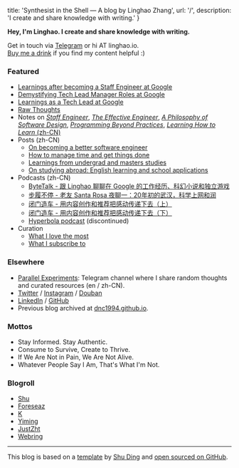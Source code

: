 
  title: 'Synthesist in the Shell — A blog by Linghao Zhang',
  url: '/',
  description: 'I create and share knowledge with writing.'
}


**Hey, I'm Linghao. I create and share knowledge with writing.**

Get in touch via [Telegram](https://t.me/linghao) or hi AT linghao.io.  
[Buy me a drink](https://paypal.me/LinghaoZhang) if you find my content helpful :)  

### Featured

- [Learnings after becoming a Staff Engineer at Google](/posts/staff-eng-learnings-2024)
- [Demystifying Tech Lead Manager Roles at Google](/posts/demystifying-tlm)
- [Learnings as a Tech Lead at Google](/posts/tl-learnings-2022)
- [Raw Thoughts](/tags/musings)
- Notes on [*Staff Engineer*](/notes/staff-engineer), [*The Effective Engineer*](/notes/the-effective-engineer), [*A Philosophy of Software Design*](/notes/a-philosophy-of-software-design), [*Programming Beyond Practices*](/notes/programming-beyond-practices), [*Learning How to Learn* (zh-CN)](/posts/notes-learning-how-to-learn)
- Posts (zh-CN)
    - [On becoming a better software engineer](/tags/software-engineering)
    - [How to manage time and get things done](/posts/my-time-management-system-2020)
    - [Learnings from undergrad and masters studies](/posts/five-year-learning-2013-2018)
    - [On studying abroad: English learning and school applications](/tags/study-abroad)
- Podcasts (zh-CN)
    - [ByteTalk - 跟 Linghao 聊聊在 Google 的工作经历、科幻小说和独立游戏](https://bytetalk.limboy.me/posts/episode-10/)  
    - [步履不停 - 老友 Santa Rosa 夜聊一：20年初的武汉，科学上网和润](https://anchor.fm/stillwalking/episodes/02----Santa-Rosa-20-e1q7542/a-a8q51ca)  
    - [闭门造车 - 用内容创作和推荐把感动传递下去（上）](https://gulugulufm.github.io/podcasts/8/)  
    - [闭门造车 - 用内容创作和推荐把感动传递下去（下）](https://gulugulufm.github.io/podcasts/9/)  
    - [Hyperbola podcast](/hyperbola) (discontinued)
- Curation
    - [What I love the most](/the-best-things)  
    - [What I subscribe to](/my-subscriptions)

### Elsewhere

- [Parallel Experiments](https://t.me/s/LinghaoCh): Telegram channel where I share random thoughts and curated resources (en / zh-CN).
- [Twitter](https://twitter.com/instante_42) / [Instagram](https://www.instagram.com/instante_42/) / [Douban](https://www.douban.com/people/instante_42/)
- [LinkedIn](https://www.linkedin.com/in/linghaozh) / [GitHub](https://github.com/dnc1994)
- Previous blog archived at [dnc1994.github.io](https://dnc1994.github.io/).

### Mottos

- Stay Informed. Stay Authentic.
- Consume to Survive, Create to Thrive.
- If We Are Not in Pain, We Are Not Alive.
- Whatever People Say I Am, That's What I'm Not.

### Blogroll

- [Shu](https://shud.in/)
- [Foreseaz](https://www.foreseaz.com/)
- [K](https://www.unknown.cat/)
- [Yiming](https://yiming.dev/)
- [JustZht](https://www.justzht.com/)
- [Webring](https://webring.xxiivv.com/#random)

---

This blog is based on a [template](https://github.com/shuding/blog-template) by [Shu Ding](https://shud.in/) and [open sourced on GitHub](https://github.com/dnc1994/blog).